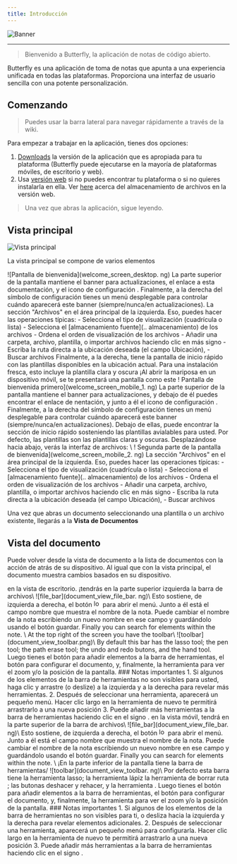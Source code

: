 ```yaml
---
title: Introducción
---
```



![Banner](/img/banner.png)

---

> Bienvenido a Butterfly, la aplicación de notas de código abierto.

Butterfly es una aplicación de toma de notas que apunta a una experiencia unificada en todas las plataformas. Proporciona una interfaz de usuario sencilla con una potente personalización.

## Comenzando

> Puedes usar la barra lateral para navegar rápidamente a través de la wiki.

Para empezar a trabajar en la aplicación, tienes dos opciones:

1. [Downloads](/descarga) la versión de la aplicación que es apropiada para tu plataforma (Butterfly puede ejecutarse en la mayoría de plataformas móviles, de escritorio y web).
2. Usa [versión web](https://web.butterfly.linwood.dev) si no puedes encontrar tu plataforma o si no quieres instalarla en ella. Ver [here](almacenamiento#web) acerca del almacenamiento de archivos en la versión web.

> Una vez que abras la aplicación, sigue leyendo.

## Vista principal

![Vista principal](main.png)

La vista principal se compone de varios elementos

<Tabs syncKey="platform">
    <TabItem label="Desktop">
        ![Pantalla de bienvenida](welcome_screen_desktop. ng)
        La parte superior de la pantalla mantiene el banner para actualizaciones, el enlace a esta documentación, y el icono de configuración <Gear className="inline-icon"/>. Finalmente, a la derecha del símbolo de configuración <Gear className="inline-icon"/> tienes un menú desplegable para controlar cuándo aparecerá este banner (siempre/nunca/en actualizaciones).
        La sección "Archivos" en el área principal de la izquierda. Eso, puedes hacer las operaciones típicas:
        - Selecciona el tipo de visualización (cuadrícula o lista)
        - Selecciona el [almacenamiento fuente](.. almacenamiento) de los archivos
        - Ordena el orden de visualización de los archivos
        - Añadir una carpeta, archivo, plantilla, o importar archivos haciendo clic en <Plus className="inline-icon"/> más signo
        - Escriba la ruta directa a la ubicación deseada (el campo Ubicación),
        - Buscar archivos
        Finalmente, a la derecha, tiene la pantalla de inicio rápido con las plantillas disponibles en la ubicación actual. Para una instalación fresca, esto incluye la plantilla clara y oscura
    </TabItem>
    <TabItem label="Mobile">
        ¡Al abrir la mariposa en un dispositivo móvil, se te presentará una pantalla como este
        ! Pantalla de bienvenida primero](welcome_screen_mobile_1. ng)
        La parte superior de la pantalla mantiene el banner para actualizaciones, y debajo de él puedes encontrar el enlace de nentación, y junto a él el icono de configuración <Gear className="inline-icon"/>. Finalmente, a la derecha del símbolo de configuración <Gear className="inline-icon"/> tienes un menú desplegable para controlar cuándo aparecerá este banner (siempre/nunca/en actualizaciones).
        Debajo de ellas, puede encontrar la sección de inicio rápido sosteniendo las plantillas avialables para usted. Por defecto, las plantillas son las plantillas claras y oscuras.
        Desplazándose hacia abajo, verás la interfaz de archivos:
        \
        ! Segunda parte de la pantalla de bienvenida](welcome_screen_mobile_2. ng)  
        La sección "Archivos" en el área principal de la izquierda. Eso, puedes hacer las operaciones típicas:
        - Selecciona el tipo de visualización (cuadrícula o lista)
        - Selecciona el [almacenamiento fuente](.. almacenamiento) de los archivos
        - Ordena el orden de visualización de los archivos
        - Añadir una carpeta, archivo, plantilla, o importar archivos haciendo clic en <Plus className="inline-icon"/> más signo
        - Escriba la ruta directa a la ubicación deseada (el campo Ubicación),
        - Buscar archivos
 </TabItem>
</Tabs>

Una vez que abras un documento seleccionando una plantilla o un archivo existente, llegarás a la **Vista de Documentos**

## Vista del documento

Puede volver desde la vista de documento a la lista de documentos con la acción de atrás de su dispositivo. Al igual que con la vista principal, el documento muestra cambios basados en su dispositivo.

<Tabs syncKey="platform">
    <TabItem label="Desktop">
  en la vista de escritorio. ¡tendrás en la parte superior izquierda la barra de archivos\
  ![file_bar](document_view_file_bar. ng)\
  Esto sostiene, de izquierda a derecha, el botón <img alt="logo" src={logo.src} className="inline-icon" width="16"/> para abrir el menú. Junto a él está el campo nombre que muestra el nombre de la nota. Puede cambiar el nombre de la nota escribiendo un nuevo nombre en ese campo y guardándolo usando el botón <FloppyDisk className="inline-icon"/> guardar. Finally you can <MagnifyingGlass className="inline-icon"/> search for elements within the note.
  \
  At the top right of the screen you have the toolbar\
  ![toolbar](document_view_toolbar.png)\
  By default this bar has the <ScribbleLoop className="inline-icon"/> lasso tool; the <Pen className="inline-icon"/> pen tool; the <Path className="inline-icon"/> path erase tool; the <ArrowCounterClockwise className="inline-icon"/> undo and <ArrowClockwise className="inline-icon"/> redo butons, and the <Hand className="inline-icon"/> hand tool. Luego tienes el botón <Plus className="inline-icon"/> para añadir elementos a la barra de herramientas, el botón <Wrench className="inline-icon"/> para configurar el documento, y, finalmente, la herramienta <Lock className="inline-icon"/> para ver el zoom y/o la posición de la pantalla.
  ### Notas importantes
  1. Si algunos de los elementos de la barra de herramientas no son visibles para usted, haga clic y arrastre (o deslize) a la izquierda y a la derecha para revelar más herramientas.
  2. Después de seleccionar una herramienta, aparecerá un pequeño menú. Hacer clic largo en la herramienta de nuevo te permitirá arrastrarlo a una nueva posición
  3. Puede añadir más herramientas a la barra de herramientas haciendo clic en el signo <Plus className="inline-icon"/>.
 </TabItem>
 <TabItem label="Mobile">
  en la vista móvil, tendrá en la parte superior de la barra de archivos\
     ![file_bar](document_view_file_bar. ng)\
  Esto sostiene, de izquierda a derecha, el botón <img alt="logo" src={logo.src} class="inline-icon" width="16"/> para abrir el menú. Junto a él está el campo nombre que muestra el nombre de la nota. Puede cambiar el nombre de la nota escribiendo un nuevo nombre en ese campo y guardándolo usando el botón <FloppyDisk className="inline-icon"/> guardar. Finally you can <MagnifyingGlass className="inline-icon"/> search for elements within the note.
  \
  ¡En la parte inferior de la pantalla tiene la barra de herramientas/
  ![toolbar](document_view_toolbar. ng)\
  Por defecto esta barra tiene la herramienta <ScribbleLoop className="inline-icon"/> lasso; la herramienta <Pen className="inline-icon" /> lápiz la herramienta de borrar ruta <Path className="inline-icon"/> ; las butonas <ArrowCounterClockwise className="inline-icon"/> deshacer y <ArrowClockwise className="inline-icon"/> rehacer, y la herramienta <Hand className="inline-icon"/>. Luego tienes el botón <Plus className="inline-icon"/> para añadir elementos a la barra de herramientas, el botón <Wrench className="inline-icon"/> para configurar el documento, y, finalmente, la herramienta <Lock className="inline-icon"/> para ver el zoom y/o la posición de la pantalla.
  ### Notas importantes
  1. Si algunos de los elementos de la barra de herramientas no son visibles para ti, o desliza hacia la izquierda y la derecha para revelar elementos adicionales.
  2. Después de seleccionar una herramienta, aparecerá un pequeño menú para configurarla. Hacer clic largo en la herramienta de nuevo te permitirá arrastrarlo a una nueva posición
  3. Puede añadir más herramientas a la barra de herramientas haciendo clic en el signo <Plus className="inline-icon"/>.
 </TabItem>
</Tabs>
